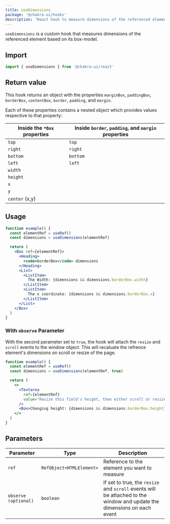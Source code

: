 ```yaml
---
title: useDimensions
package: '@chakra-ui/hooks'
description: 'React hook to measure dimensions of the referenced element'
---
```


`useDimensions` is a custom hook that measures dimensions of the referenced
element based on its box-model.

## Import

```js
import { useDimensions } from '@chakra-ui/react'
```

## Return value

This hook returns an object with the properties `marginBox`, `paddingBox`,
`borderBox`, `contentBox`, `border`, `padding`, and `margin`.

Each of these properties contains a nested object which provides values
respective to that property:

| Inside the `*Box` properties | Inside `border`, `padding`, and `margin` properties |
| ---------------------------- | --------------------------------------------------- |
| `top`                        | `top`                                               |
| `right`                      | `right`                                             |
| `bottom`                     | `bottom`                                            |
| `left`                       | `left`                                              |
| `width`                      |                                                     |
| `height`                     |                                                     |
| `x`                          |                                                     |
| `y`                          |                                                     |
| `center` (x,y)               |                                                     |

## Usage

```jsx
function example() {
  const elementRef = useRef()
  const dimensions = useDimensions(elementRef)

  return (
    <Box ref={elementRef}>
      <Heading>
        <code>borderBox</code> dimensions
      </Heading>
      <List>
        <ListItem>
          The Width: {dimensions && dimensions.borderBox.width}
        </ListItem>
        <ListItem>
          The x coordinate: {dimensions && dimensions.borderBox.x}
        </ListItem>
      </List>
    </Box>
  )
}
```

### With `observe` Parameter

With the second parameter set to `true`, the hook will attach the `resize` and
`scroll` events to the window object. This will recaluate the refrence element's
dimensions on scroll or resize of the page.

```jsx
function example() {
  const elementRef = useRef()
  const dimensions = useDimensions(elementRef, true)

  return (
    <>
      <Textarea
        ref={elementRef}
        value="Resize this field's height, then either scroll or resize the page."
      />
      <Box>Changing height: {dimensions && dimensions.borderBox.height}</Box>
    </>
  )
}
```

## Parameters

| Parameter            | Type                     | Description                                                                                                             |
| -------------------- | ------------------------ | ----------------------------------------------------------------------------------------------------------------------- |
| `ref`                | `RefObject<HTMLElement>` | Reference to the element you want to measure                                                                            |
| `observe (optional)` | `boolean`                | If set to true, the `resize` and `scroll` events will be attached to the window and update the dimensions on each event |
